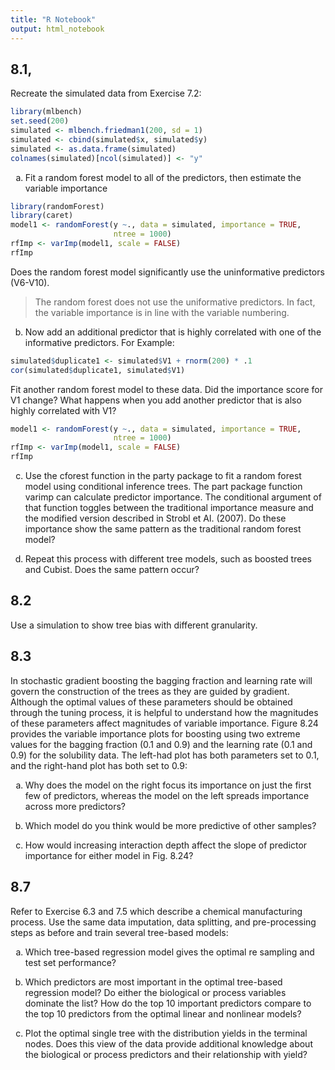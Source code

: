 ```yaml
---
title: "R Notebook"
output: html_notebook
---
```


## 8.1,

Recreate the simulated data from Exercise 7.2:

```r
library(mlbench)
set.seed(200)
simulated <- mlbench.friedman1(200, sd = 1)
simulated <- cbind(simulated$x, simulated$y)
simulated <- as.data.frame(simulated)
colnames(simulated)[ncol(simulated)] <- "y"
```

a. Fit a random forest model to all of the predictors, then estimate the variable importance

```r
library(randomForest)
library(caret)
model1 <- randomForest(y ~., data = simulated, importance = TRUE,
                       ntree = 1000)
rfImp <- varImp(model1, scale = FALSE)
rfImp
```

Does the random forest model significantly use the uninformative predictors (V6-V10).

> The random forest does not use the uniformative predictors. In fact, the variable importance is in line with the variable numbering.  

b. Now add an additional predictor that is highly correlated with one of the informative predictors. For Example:

```r
simulated$duplicate1 <- simulated$V1 + rnorm(200) * .1
cor(simulated$duplicate1, simulated$V1)
```

Fit another random forest model to these data. Did the importance score for V1 change? What happens when you add another predictor that is also highly correlated with V1?


```r
model1 <- randomForest(y ~., data = simulated, importance = TRUE,
                       ntree = 1000)
rfImp <- varImp(model1, scale = FALSE)
rfImp
```


c. Use the cforest function in the party package to fit a random forest model using conditional inference trees. The part package function varimp can calculate predictor importance. The conditional argument of that function toggles between the traditional importance measure and the modified version described in Strobl et Al. (2007). Do these importance show the same pattern as the traditional random forest model?

d. Repeat this process with different tree models, such as boosted trees and Cubist. Does the same pattern occur? 

## 8.2

Use a simulation to show tree bias with different granularity.

## 8.3

In stochastic gradient boosting the bagging fraction and learning rate will govern the construction of the trees as they are guided by gradient. Although the optimal values of these parameters should be obtained through the tuning process, it is helpful to understand how the magnitudes of these parameters affect magnitudes of variable importance. Figure 8.24 provides the variable importance plots for boosting using two extreme values for the bagging fraction (0.1 and 0.9) and the learning rate (0.1 and 0.9) for the solubility data. The left-had plot has both parameters set to 0.1, and the right-hand plot has both set to 0.9:

a. Why does the model on the right focus its importance on just the first few of predictors, whereas the model on the left spreads importance across more predictors?

b. Which model do you think would be more predictive of other samples?

c. How would increasing interaction depth affect the slope of predictor importance for either model in Fig. 8.24? 

## 8.7

Refer to Exercise 6.3 and 7.5 which describe a chemical manufacturing process. Use the same data imputation, data splitting, and pre-processing steps as before and train several tree-based models:

a. Which tree-based regression model gives the optimal re sampling and test set performance? 

b. Which predictors are most important in the optimal tree-based regression model? Do either the biological or process variables dominate the list? How do the top 10 important predictors compare to the top 10 predictors from the optimal linear and nonlinear models?

c. Plot the optimal single tree with the distribution yields in the terminal nodes. Does this view of the data provide additional knowledge about the biological or process predictors and their relationship with yield? 